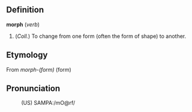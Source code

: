 == Definition ==

<b>morph</b> (<i>verb</i>)
# (<i>Coll.</i>) To change from one form (often the form of shape) to another.

== Etymology ==

From <i>morph-(form)</i> (form)

== Pronunciation ==

:(US) SAMPA:/mO@rf/